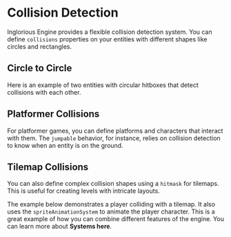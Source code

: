 
<Meta of={CollisionStories} />

# Collision Detection

Inglorious Engine provides a flexible collision detection system. You can define `collisions` properties on your entities with different shapes like circles and rectangles.

## Circle to Circle

Here is an example of two entities with circular hitboxes that detect collisions with each other.

<Canvas of={CollisionStories.Circles} />

## Platformer Collisions

For platformer games, you can define platforms and characters that interact with them. The `jumpable` behavior, for instance, relies on collision detection to know when an entity is on the ground.

<Canvas of={CollisionStories.Platform} />

## Tilemap Collisions

You can also define complex collision shapes using a `hitmask` for tilemaps. This is useful for creating levels with intricate layouts.

The example below demonstrates a player colliding with a tilemap. It also uses the `spriteAnimationSystem` to animate the player character. This is a great example of how you can combine different features of the engine. You can learn more about **Systems here**.

<Canvas of={CollisionStories.Tilemap} />
